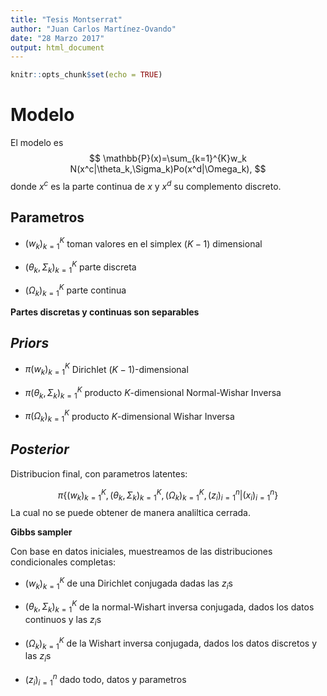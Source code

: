 ```yaml
---
title: "Tesis Montserrat"
author: "Juan Carlos Martínez-Ovando"
date: "28 Marzo 2017"
output: html_document
---
```


```r
knitr::opts_chunk$set(echo = TRUE)
```

# Modelo

El modelo es
$$
\mathbb{P}(x)=\sum_{k=1}^{K}w_k N(x^c|\theta_k,\Sigma_k)Po(x^d|\Omega_k),
$$
donde $x^c$ es la parte continua de $x$ y $x^d$ su complemento discreto.

## Parametros

* $(w_k)_{k=1}^{K}$ toman valores en el simplex $(K-1)$ dimensional

* $(\theta_k,\Sigma_k)_{k=1}^{K}$ parte discreta

* $(\Omega_k)_{k=1}^{K}$ parte continua

**Partes discretas y continuas son separables**

## *Priors*

* $\pi(w_k)_{k=1}^{K}$ Dirichlet $(K-1)$-dimensional

* $\pi(\theta_k,\Sigma_k)_{k=1}^{K}$ producto $K$-dimensional Normal-Wishar Inversa

* $\pi(\Omega_k)_{k=1}^{K}$ producto $K$-dimensional Wishar Inversa

## *Posterior*

Distribucion final, con parametros latentes:

$$
\pi\left\{(w_k)_{k=1}^{K},(\theta_k,\Sigma_k)_{k=1}^{K}, (\Omega_k)_{k=1}^{K}, (z_i)_{i=1}^{n}| (x_i)_{i=1}^{n}\right\}
$$
La cual no se puede obtener de manera analiltica cerrada.

**Gibbs sampler**

Con base en datos iniciales, muestreamos de las distribuciones condicionales completas:

* $(w_k)_{k=1}^{K}$ de una Dirichlet conjugada dadas las $z_i$s

* $(\theta_k,\Sigma_k)_{k=1}^{K}$ de la normal-Wishart inversa conjugada, dados los datos continuos y las $z_i$s

* $(\Omega_k)_{k=1}^{K}$ de la Wishart inversa conjugada,  dados los datos discretos y las $z_i$s

* $(z_i)_{i=1}^{n}$ dado todo, datos y parametros
